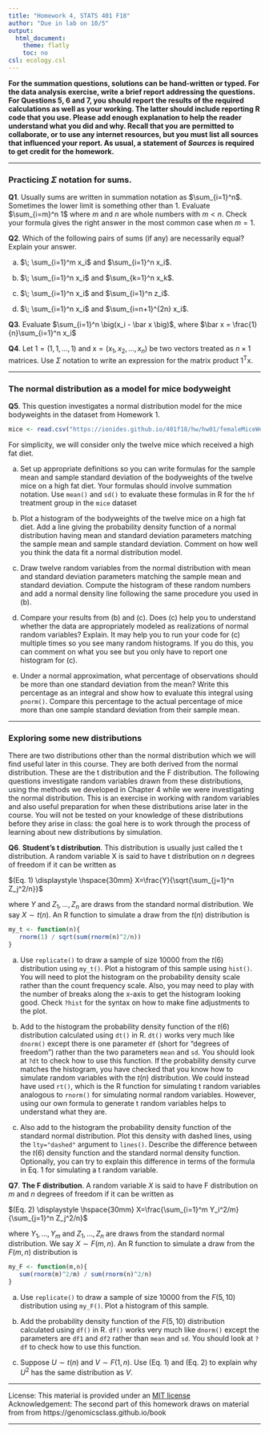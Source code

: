 ```yaml
---
title: "Homework 4, STATS 401 F18"
author: "Due in lab on 10/5"
output:
  html_document:
    theme: flatly
    toc: no
csl: ecology.csl
---
```


\newcommand\mat[1]{\mathbb{#1}}
\renewcommand\vec[1]{\boldsymbol{\mathrm{#1}}}
\newcommand\xtranspose{{\mbox{\tiny \textsc{t}}}}
\newcommand\transpose{{\scriptscriptstyle \mathrm{T}}}

**For the summation questions, solutions can be hand-written or typed.
For the data analysis exercise, write a brief report addressing the questions.
For Questions 5, 6 and 7, you should report the results of the required calculations as well as your working. The latter should include reporting R code that you use. Please add enough explanation to help the reader understand what you did and why.
Recall that you are permitted to collaborate, or to use any internet resources, but you must list all sources that influenced your report. As usual, a statement of _Sources_ is required to get credit for the homework.**

--------------

### Practicing $\Sigma$ notation for sums.

**Q1**. Usually sums are written in summation notation as $\sum_{i=1}^n$. Sometimes the lower limit is something other than 1. Evaluate $\sum_{i=m}^n 1$ where $m$ and $n$ are whole numbers with $m<n$. Check your formula gives the right answer in the most common case when $m=1$.

**Q2**. Which of the following pairs of sums (if any) are necessarily equal? Explain your answer.

(a) $\; \sum_{i=1}^m x_i$ and $\sum_{i=1}^n x_i$.

(b) $\; \sum_{i=1}^n x_i$ and $\sum_{k=1}^n x_k$.

(c) $\; \sum_{i=1}^n x_i$ and $\sum_{i=1}^n z_i$.

(d) $\; \sum_{i=1}^n x_i$ and $\sum_{i=n+1}^{2n} x_i$.

**Q3**. Evaluate $\sum_{i=1}^n \big(x_i - \bar x \big)$, where $\bar x = \frac{1}{n}\sum_{i=1}^n x_i$

**Q4**. Let $\vec{1}=(1,1,\dots,1)$ and $\vec{x}=(x_1,x_2,\dots,x_n)$ be two vectors treated as $n\times 1$ matrices. Use $\Sigma$ notation to write an expression for the matrix product $\vec{1}^\transpose\vec{x}$.

---------------

### The normal distribution as a model for mice bodyweight

**Q5**. This question investigates a normal distribution model for the mice bodyweights in the dataset from Homework 1. 
```r
mice <- read.csv("https://ionides.github.io/401f18/hw/hw01/femaleMiceWeights.csv")
```
For simplicity, we will consider only the twelve mice which received a high fat diet. 

(a) Set up appropriate definitions so you can write formulas for the sample mean and sample standard deviation of the bodyweights of the twelve mice on a high fat diet. Your formulas should involve summation notation. Use `mean()` and `sd()` to evaluate these formulas in R for the `hf` treatment group in the `mice` dataset

(b) Plot a histogram of the bodyweights of the twelve mice on a high fat diet.
Add a line giving the probability density function of a normal distribution having mean and standard deviation parameters matching the sample mean and sample standard deviation. Comment on how well you think the data fit a normal distribution model.

(c) Draw twelve random variables from the normal distribution with mean and standard deviation parameters matching the sample mean and standard deviation. Compute the histogram of these random numbers and add a normal density line following the same procedure you used in (b).

(d) Compare your results from (b) and (c). Does (c) help you to understand whether the data are appropriately modeled as realizations of normal random variables? Explain. It may help you to run your code for (c) multiple times so you see many random histograms. If you do this, you can comment on what you see but you only have to report one histogram for (c).

(e) Under a normal approximation, what percentage of observations should be more than one standard deviation from the mean? Write this percentage as an integral and show how to evaluate this integral using `pnorm()`. Compare this percentage to the actual percentage of mice more than one sample standard deviation from their sample mean.

--------------

### Exploring some new distributions

There are two distributions other than the normal distribution which we will find useful later in this course. They are both derived from the normal distribution. These are the t distribution and the F distribution. The following questions investigate random variables drawn from these distributions, using the methods we developed in Chapter 4 while we were investigating the normal distribution. This is an exercise in working with random variables and also useful preparation for when these distributions arise later in the course. You will not be tested on your knowledge of these distributions before they arise in class: the goal here is to work through the process of learning about new distributions by simulation.

**Q6**. **Student's t distribution**. This distribution is usually just called the t distribution.
A random variable X is said to have t distribution on $n$ degrees of freedom if it can be written as

$(Eq. 1) \displaystyle \hspace{30mm} X=\frac{Y}{\sqrt{\sum_{j=1}^n Z_j^2/n}}$

where $Y$ and $Z_1,\dots,Z_n$ are draws from the standard normal distribution. We say $X\sim t(n)$. An R function to simulate a draw from the $t(n)$ distribution is
```r
my_t <- function(n){
   rnorm(1) / sqrt(sum(rnorm(n)^2/n))
}
```

(a) Use `replicate()` to draw a sample of size 10000 from the $t(6)$ distribution using `my_t()`. Plot a histogram of this sample using `hist()`. You will need to plot the histogram on the probability density scale rather than the count frequency scale. Also, you may need to play with the number of breaks along the x-axis to get the histogram looking good. Check `?hist` for the syntax on how to make fine adjustments to the plot.


(b) Add to the histogram the probability density function of the $t(6)$ distribution calculated using `dt()` in R. `dt()` works very much like `dnorm()` except there is one parameter `df` (short for "degrees of freedom") rather than the two parameters `mean` and `sd`. You should look at `?dt` to check how to use this function. If the probability density curve matches the histogram, you have checked that you know how to simulate random variables with the $t(n)$ distribution. We could instead have used `rt()`, which is the R function for simulating t random variables analogous to `rnorm()` for simulating normal random variables. However, using our own formula to generate t random variables helps to understand what they are.

(c) Also add to the histogram the probability density function of the standard normal distribution. Plot this density with dashed lines, using the `lty="dashed"` argument to `lines()`. Describe the difference between the $t(6)$ density function and the standard normal density function. Optionally, you can try to explain this difference in terms of the formula in Eq. 1 for simulating a t random variable.



**Q7**. **The F distribution**. A random variable $X$ is said to have  F distribution on $m$ and $n$ degrees of freedom if it can be written as

$(Eq. 2) \displaystyle \hspace{30mm} X=\frac{\sum_{i=1}^m Y_i^2/m}{\sum_{j=1}^n Z_j^2/n}$

where $Y_1,\dots,Y_m$ and $Z_1,\dots,Z_n$ are draws from the standard normal distribution. We say $X\sim F(m,n)$. An R function to simulate a draw from the $F(m,n)$ distribution is
```r
my_F <- function(m,n){
   sum(rnorm(m)^2/m) / sum(rnorm(n)^2/n)
}
```

(a) Use `replicate()` to draw a sample of size 10000 from the $F(5,10)$ distribution using `my_F()`. Plot a histogram of this sample.

(b) Add the probability density function of the $F(5,10)$ distribution calculated using `df()` in R. `df()` works very much like `dnorm()` except the parameters are `df1` and `df2` rather than `mean` and `sd`. You should look at `?df` to check how to use this function.

(c) Suppose $U\sim t(n)$ and $V\sim F(1,n)$.  Use (Eq. 1) and (Eq. 2) to explain why $U^2$ has the same distribution as $V$.




--------------


License: This material is provided under an [MIT license](https://ionides.github.io/401w18/LICENSE)<br>
Acknowledgement: The second part of this homework draws on material from from https://genomicsclass.github.io/book

------
